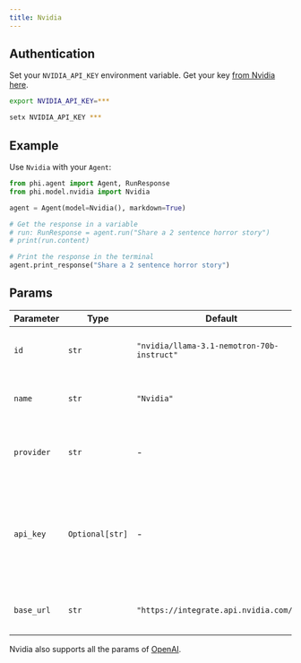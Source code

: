 ```yaml
---
title: Nvidia
---
```


## Authentication

Set your `NVIDIA_API_KEY` environment variable. Get your key [from Nvidia here](https://build.nvidia.com/explore/discover).

<CodeGroup>

```bash Mac
export NVIDIA_API_KEY=***
```

```bash Windows
setx NVIDIA_API_KEY ***
```

</CodeGroup>

## Example

Use `Nvidia` with your `Agent`:

<CodeGroup>

```python agent.py
from phi.agent import Agent, RunResponse
from phi.model.nvidia import Nvidia

agent = Agent(model=Nvidia(), markdown=True)

# Get the response in a variable
# run: RunResponse = agent.run("Share a 2 sentence horror story")
# print(run.content)

# Print the response in the terminal
agent.print_response("Share a 2 sentence horror story")

```

</CodeGroup>

## Params
| Parameter | Type | Default | Description |
|-----------|------|---------|-------------|
| `id` | `str` | `"nvidia/llama-3.1-nemotron-70b-instruct"` | The specific model ID used for generating responses. |
| `name` | `str` | `"Nvidia"` | The name identifier for the Nvidia agent. |
| `provider` | `str` | - | The provider of the model, combining "Nvidia" with the model ID. |
| `api_key` | `Optional[str]` | - | The API key for authenticating requests to the Nvidia service. Retrieved from the environment variable `NVIDIA_API_KEY`. |
| `base_url` | `str` | `"https://integrate.api.nvidia.com/v1"` | The base URL for making API requests to the Nvidia service. |

Nvidia also supports all the params of [OpenAI](/models/openai).
